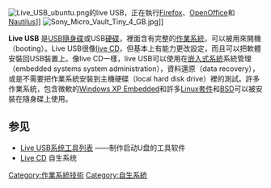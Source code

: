 {{Unreferenced|time=2018-07-25T09:59:37+00:00}}
[[File:Live_USB_ubuntu.png|thumb]]的live USB，正在執行[[Firefox|Firefox]]、[[OpenOffice|OpenOffice]]和[[Nautilus|Nautilus]]]]
[[File:Sony_Micro_Vault_Tiny_4_GB.jpg|thumb]]]]

'''Live USB''' 是[[USB|USB]][[隨身碟|隨身碟]]或USB[[硬碟|硬碟]]，裡面含有完整的[[作業系統|作業系統]]，可以被用來開機（booting）。Live USB很像[[live_CD|live CD]]，但基本上有能力更改設定，而且可以把軟體安裝回USB裝置上。像live CD一樣，live USB可以使用在[[嵌入式系統|嵌入式系統]]系統管理（embedded systems system administration），資料還原（data recovery），或是不需要把作業系統安裝到主機硬碟（local hard disk drive）裡的測試。許多作業系統，包含微軟的[[Windows_XP_Embedded|Windows XP Embedded]]和許多[[Linux套件|Linux套件]]和[[BSD|BSD]]可以被安裝在隨身碟上使用。

==参见==

*[[Live_USB系统工具列表|Live USB系统工具列表]] ——制作启动U盘的工具软件
*[[Live_CD|Live CD]] 自生系统

{{compu-stub}}

[[Category:作業系統技術|Category:作業系統技術]]
[[Category:自生系統|Category:自生系統]]